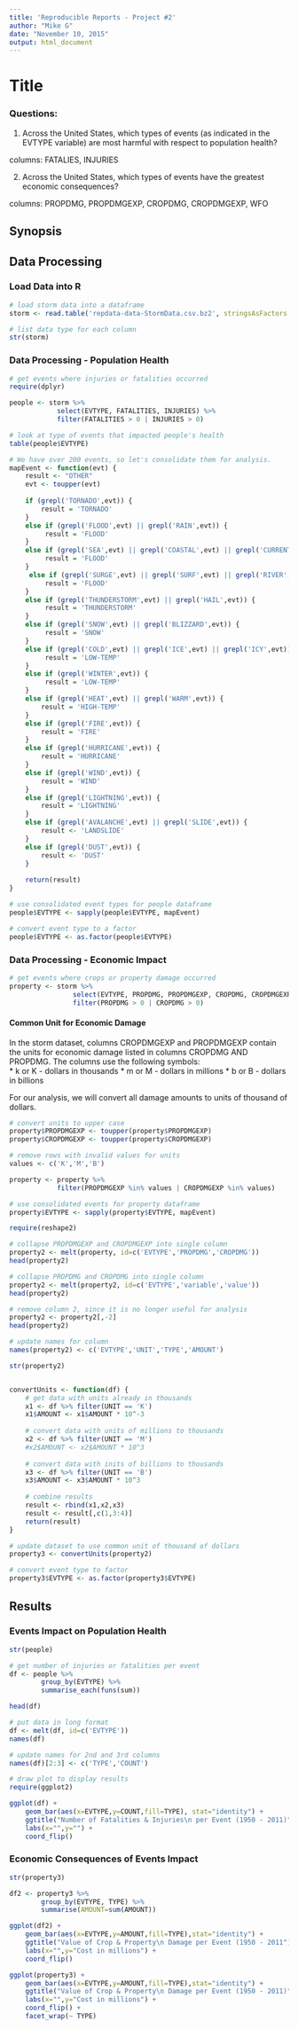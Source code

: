 ```yaml
---
title: 'Reproducible Reports - Project #2'
author: "Mike G"
date: "November 10, 2015"
output: html_document
---
```


# Title

### Questions:
1. Across the United States, which types of events (as indicated in the EVTYPE variable) are most harmful with respect to population health?

columns: FATALIES, INJURIES


2. Across the United States, which types of events have the greatest economic consequences?

columns: PROPDMG, PROPDMGEXP, CROPDMG, CROPDMGEXP, WFO

## Synopsis

## Data Processing  

### Load Data into R  

```r

# load storm data into a dataframe
storm <- read.table('repdata-data-StormData.csv.bz2', stringsAsFactors = FALSE,sep=",",header=TRUE)

# list data type for each column
str(storm)

```

### Data Processing - Population Health  

```r
# get events where injuries or fatalities occurred
require(dplyr)

people <- storm %>%
            select(EVTYPE, FATALITIES, INJURIES) %>%
            filter(FATALITIES > 0 | INJURIES > 0)

# look at type of events that impacted people's health
table(people$EVTYPE)

# We have over 200 events, so let's consolidate them for analysis.
mapEvent <- function(evt) {
    result <- "OTHER"
    evt <- toupper(evt)
    
    if (grepl('TORNADO',evt)) {
        result = 'TORNADO'
    }
    else if (grepl('FLOOD',evt) || grepl('RAIN',evt)) {
         result = 'FLOOD'
    }
    else if (grepl('SEA',evt) || grepl('COASTAL',evt) || grepl('CURRENT',evt)) {
         result = 'FLOOD'
    }
     else if (grepl('SURGE',evt) || grepl('SURF',evt) || grepl('RIVER',evt)) {
         result = 'FLOOD'
    }
    else if (grepl('THUNDERSTORM',evt) || grepl('HAIL',evt)) {
         result = 'THUNDERSTORM'
    }
    else if (grepl('SNOW',evt) || grepl('BLIZZARD',evt)) {
         result = 'SNOW'
    }
    else if (grepl('COLD',evt) || grepl('ICE',evt) || grepl('ICY',evt)) {
         result = 'LOW-TEMP'
    }
    else if (grepl('WINTER',evt)) {
         result = 'LOW-TEMP'
    }
    else if (grepl('HEAT',evt) || grepl('WARM',evt)) {
        result = 'HIGH-TEMP' 
    }
    else if (grepl('FIRE',evt)) {
        result = 'FIRE'
    }
    else if (grepl('HURRICANE',evt)) {
        result = 'HURRICANE'
    }
    else if (grepl('WIND',evt)) {
        result = 'WIND'
    }
    else if (grepl('LIGHTNING',evt)) {
        result = 'LIGHTNING'
    }
    else if (grepl('AVALANCHE',evt) || grepl('SLIDE',evt)) {
        result <- 'LANDSLIDE'
    }
    else if (grepl('DUST',evt)) {
        result <- 'DUST'
    }
    
    return(result)
}

# use consolidated event types for people dataframe
people$EVTYPE <- sapply(people$EVTYPE, mapEvent)

# convert event type to a factor
people$EVTYPE <- as.factor(people$EVTYPE)

```


### Data Processing - Economic Impact 

```r

# get events where crops or property damage occurred
property <- storm %>%
                select(EVTYPE, PROPDMG, PROPDMGEXP, CROPDMG, CROPDMGEXP) %>%
                filter(PROPDMG > 0 | CROPDMG > 0)

```

#### Common Unit for Economic Damage  
In the storm dataset, columns CROPDMGEXP and PROPDMGEXP contain the units for
economic damage listed in columns CROPDMG AND PROPDMG. The columns use the 
following symbols:  
* k or K - dollars in thousands
* m or M - dollars in millions
* b or B - dollars in billions  

For our analysis, we will convert all damage amounts to units of thousand of 
dollars.

```r

# convert units to upper case 
property$PROPDMGEXP <- toupper(property$PROPDMGEXP)
property$CROPDMGEXP <- toupper(property$CROPDMGEXP)

# remove rows with invalid values for units
values <- c('K','M','B')

property <- property %>%
            filter(PROPDMGEXP %in% values | CROPDMGEXP %in% values)

# use consolidated events for property dataframe
property$EVTYPE <- sapply(property$EVTYPE, mapEvent)

require(reshape2)

# collapse PROPDMGEXP and CROPDMGEXP into single column
property2 <- melt(property, id=c('EVTYPE','PROPDMG','CROPDMG'))
head(property2)

# collapse PROPDMG and CROPDMG into single column
property2 <- melt(property2, id=c('EVTYPE','variable','value'))
head(property2)

# remove column 2, since it is no longer useful for analysis
property2 <- property2[,-2]
head(property2)

# update names for column
names(property2) <- c('EVTYPE','UNIT','TYPE','AMOUNT')

str(property2)


convertUnits <- function(df) {
    # get data with units already in thousands 
    x1 <- df %>% filter(UNIT == 'K')
    x1$AMOUNT <- x1$AMOUNT * 10^-3
    
    # convert data with units of millions to thousands
    x2 <- df %>% filter(UNIT == 'M')
    #x2$AMOUNT <- x2$AMOUNT * 10^3
    
    # convert data with inits of billions to thousands
    x3 <- df %>% filter(UNIT == 'B')
    x3$AMOUNT <- x3$AMOUNT * 10^3
    
    # combine results
    result <- rbind(x1,x2,x3)
    result <- result[,c(1,3:4)]
    return(result)
}

# update dataset to use common unit of thousand of dollars
property3 <- convertUnits(property2)

# convert event type to factor
property3$EVTYPE <- as.factor(property3$EVTYPE)


```

## Results

### Events Impact on Population Health
```r
str(people)

# get number of injuries or fatalities per event
df <- people %>%
        group_by(EVTYPE) %>%
        summarise_each(funs(sum))

head(df)

# put data in long format
df <- melt(df, id=c('EVTYPE'))
names(df)

# update names for 2nd and 3rd columns
names(df)[2:3] <- c('TYPE','COUNT')

# draw plot to display results
require(ggplot2)

ggplot(df) + 
    geom_bar(aes(x=EVTYPE,y=COUNT,fill=TYPE), stat="identity") +
    ggtitle("Number of Fatalities & Injuries\n per Event (1950 - 2011)") +
    labs(x="",y="") +
    coord_flip()


```

### Economic Consequences of Events Impact
```r
str(property3)

df2 <- property3 %>%
        group_by(EVTYPE, TYPE) %>%
        summarise(AMOUNT=sum(AMOUNT))

ggplot(df2) +
    geom_bar(aes(x=EVTYPE,y=AMOUNT,fill=TYPE),stat="identity") +
    ggtitle("Value of Crop & Property\n Damage per Event (1950 - 2011") +
    labs(x="",y="Cost in millions") +
    coord_flip()

ggplot(property3) +
    geom_bar(aes(x=EVTYPE,y=AMOUNT,fill=TYPE),stat="identity") +
    ggtitle("Value of Crop & Property\n Damage per Event (1950 - 2011)") +
    labs(x="",y="Cost in millions") +
    coord_flip() +
    facet_wrap(~ TYPE)

```

